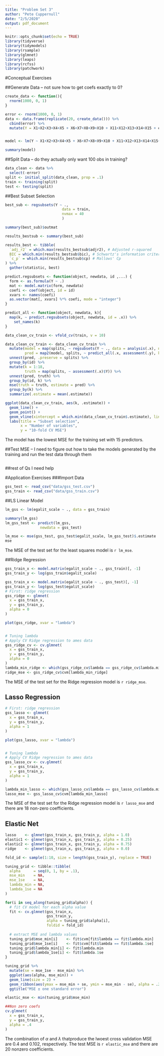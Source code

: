 ```yaml
---
title: "Problem Set 3"
author: "Pete Cuppernull"
date: "2/5/2020"
output: pdf_document
---
```


```r
knitr::opts_chunk$set(echo = TRUE)
library(tidyverse)
library(tidymodels)
library(rsample)
library(glmnet)
library(leaps)
library(rcfss)
library(patchwork)
```

#Conceptual Exercises

##Generate Data -- not sure how to get coefs exactly to 0?
```r
create_data <- function(){
  rnorm(1000, 0, 1)
}

error <- rnorm(1000, 0, 1)
data <- data.frame(replicate(20, create_data())) %>%
  cbind(error) %>%
  mutate(Y = X1+X2+X3+X4+X5 + X6+X7+X8+X9+X10 + X11+X12+X13+X14+X15 + error)


model <- lm(Y ~ X1+X2+X3+X4+X5 + X6+X7+X8+X9+X10 + X11+X12+X13+X14+X15+X16+X17+X18+X19+X20, data = data)

summary(model)
```

##Split Data -- do they actually only want 100 obs in training?
```r
data_clean <- data %>%
  select(-error)
split <- initial_split(data_clean, prop = .1) 
train <- training(split)
test <- testing(split)
```

##Best Subset Selection
```r
best_sub <- regsubsets(Y ~ ., 
                          data = train, 
                          nvmax = 40 
                          )

summary(best_sub)$outmat 

results_bestsub <- summary(best_sub)

results_best <- tibble(
  `adj_r2` = which.max(results_bestsub$adjr2), # Adjusted r-squared
  BIC = which.min(results_bestsub$bic), # Schwartz's information criterion
  `c_p` = which.min(results_bestsub$cp) # Mallows' Cp
) %>%
  gather(statistic, best)

predict.regsubsets <- function(object, newdata, id ,...) {
  form <- as.formula(Y ~ .) 
  mat <- model.matrix(form, newdata)
  coefi <- coef(object, id = id)
  xvars <- names(coefi)
  as.vector(mat[, xvars] %*% coefi, mode = "integer")
}

predict_all <- function(object, newdata, k){
  map(k, ~ predict.regsubsets(object, newdata, id = .x)) %>%
    set_names(k)
}

data_clean_cv_train <- vfold_cv(train, v = 10)

data_clean_cv_train <- data_clean_cv_train %>%
  mutate(model = map(splits, ~ regsubsets(Y ~ ., data = analysis(.x), nvmax = 40)),
         pred = map2(model, splits, ~ predict_all(.x, assessment(.y), k = 1:18))) %>%
  unnest(pred, .preserve = splits) %>%
  group_by(id) %>%
  mutate(k = 1:18,
         truth = map(splits, ~ assessment(.x)$Y)) %>%
  unnest(pred, truth) %>%
  group_by(id, k) %>%
  mse(truth = truth, estimate = pred) %>%
  group_by(k) %>%
  summarize(.estimate = mean(.estimate))

ggplot(data_clean_cv_train, aes(k, .estimate)) +
  geom_line() +
  geom_point() +
  geom_vline(xintercept = which.min(data_clean_cv_train$.estimate), linetype = 2) +
  labs(title = "Subset selection",
       x = "Number of variables",
       y = "10-fold CV MSE")

```

The model has the lowest MSE for the training set with 15 predictors.

##Test MSE -- I need to figure out how to take the models generated by the training and run the test data through them
```r

```

##rest of Qs I need help

#Application Exercises
###Import Data
```r
gss_test <- read_csv("data/gss_test.csv")
gss_train <- read_csv("data/gss_train.csv")
```

##LS Linear Model
```r
lm_gss <- lm(egalit_scale ~ ., data = gss_train)

summary(lm_gss)
lm_gss_test <- predict(lm_gss, 
                newdata = gss_test)

lm_mse <- mse(gss_test, gss_test$egalit_scale, lm_gss_test)$.estimate
mse
```

The MSE of the test set for the least squares model is `r lm_mse`.

##Ridge Regression
```r
gss_train_x <- model.matrix(egalit_scale ~ ., gss_train)[, -1]
gss_train_y <- log(gss_train$egalit_scale)

gss_train_x <- model.matrix(egalit_scale ~ ., gss_test)[, -1]
gss_train_y <- log(gss_test$egalit_scale)
# First: ridge regression
gss_ridge <- glmnet(
  x = gss_train_x,
  y = gss_train_y,
  alpha = 0
)

plot(gss_ridge, xvar = "lambda")


# Tuning lambda
# Apply CV Ridge regression to ames data
gss_ridge_cv <- cv.glmnet(
  x = gss_train_x,
  y = gss_train_y,
  alpha = 0
)
lambda_min_ridge <- which(gss_ridge_cv$lambda == gss_ridge_cv$lambda.min)
ridge_mse <- gss_ridge_cv$cvm[lambda_min_ridge]
```

The MSE of the test set for the Ridge regression model is `r ridge_mse`.

## Lasso Regression
```r

# First: ridge regression
gss_lasso <- glmnet(
  x = gss_train_x,
  y = gss_train_y,
  alpha = 1
)

plot(gss_lasso, xvar = "lambda")


# Tuning lambda
# Apply CV Ridge regression to ames data
gss_lasso_cv <- cv.glmnet(
  x = gss_train_x,
  y = gss_train_y,
  alpha = 1
)

lambda_min_lasso <- which(gss_lasso_cv$lambda == gss_lasso_cv$lambda.min)
lasso_mse <- gss_lasso_cv$cvm[lambda_min_lasso]
```

The MSE of the test set for the Ridge regression model is `r lasso_mse` and there are 18 non-zero coefficients.

## Elastic Net

```r
lasso    <- glmnet(gss_train_x, gss_train_y, alpha = 1.0) 
elastic1 <- glmnet(gss_train_x, gss_train_y, alpha = 0.25) 
elastic2 <- glmnet(gss_train_x, gss_train_y, alpha = 0.75) 
ridge    <- glmnet(gss_train_x, gss_train_y, alpha = 0.0)

fold_id <- sample(1:10, size = length(gss_train_y), replace = TRUE)

tuning_grid <- tibble::tibble(
  alpha      = seq(0, 1, by = .1),
  mse_min    = NA,
  mse_1se    = NA,
  lambda_min = NA,
  lambda_1se = NA
)

for(i in seq_along(tuning_grid$alpha)) {
  # fit CV model for each alpha value
  fit <- cv.glmnet(gss_train_x, 
                   gss_train_y, 
                   alpha = tuning_grid$alpha[i], 
                   foldid = fold_id)
  
  # extract MSE and lambda values
  tuning_grid$mse_min[i]    <- fit$cvm[fit$lambda == fit$lambda.min]
  tuning_grid$mse_1se[i]    <- fit$cvm[fit$lambda == fit$lambda.1se]
  tuning_grid$lambda_min[i] <- fit$lambda.min
  tuning_grid$lambda_1se[i] <- fit$lambda.1se
}

tuning_grid %>%
  mutate(se = mse_1se - mse_min) %>%
  ggplot(aes(alpha, mse_min)) +
  geom_line(size = 2) +
  geom_ribbon(aes(ymax = mse_min + se, ymin = mse_min - se), alpha = .25) +
  ggtitle("MSE ± one standard error")

elastic_mse <- min(tuning_grid$mse_min)

##Non zero coefs
cv.glmnet(
  x = gss_train_x,
  y = gss_train_y,
  alpha = .4
)

```

The combination of $\alpha$ and $\lambda$ thatproduce the lwoest cross validation MSE are 0.4 and 0.102, respectively. The test MSE is `r elastic_mse` and there are 20 nonzero coefficients.